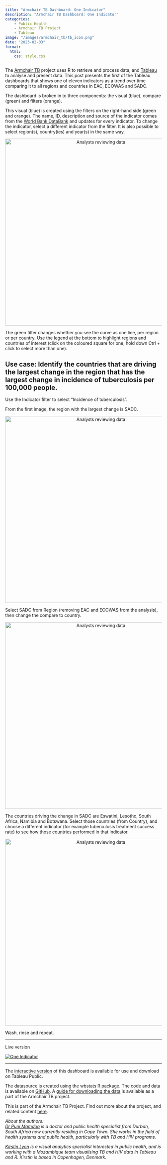 ```yaml
---
title: "Armchair TB Dashboard: One Indicator"
description: "Armchair TB Dashboard: One Indicator"
categories: 
    - Public Health
    - Armchair TB Project
    - Tableau
image: "/images/armchair_tb/tb_icon.png"
date: "2023-02-03"
format: 
  html:
    css: style.css
---
```


The [Armchair TB](https://medium.com/@kirstin.lyon/introduction-to-the-armchair-tb-project-cfc697062d6) project uses R to retrieve and process data, and [Tableau](https://www.tableau.com/) to analyse and present data. This post presents the first of the Tableau dashboards that shows one of eleven indicators as a trend over time comparing it to all regions and countries in EAC, ECOWAS and SADC.

The dashboard is broken in to three components: the visual (blue), compare (green) and filters (orange).

This visual (blue) is created using the filters on the right-hand side (green and orange). The name, ID, description and source of the indicator comes from the [World Bank DataBank](https://databank.worldbank.org/) and updates for every indicator. To change the indicator, select a different indicator from the filter. It is also possible to select region(s), country(ies) and year(s) in the same way.

```{=html}
<div style="text-align: center;">
    <img src="/images/armchair_tb/01_01_tableau.png" alt="Analysts reviewing data" width="600"/>
</div>
```

The green filter changes whether you see the curve as one line, per region or per country. Use the legend at the bottom to highlight regions and countries of interest (click on the coloured square for one, hold down Ctrl + click to select more than one).

## Use case: Identify the countries that are driving the largest change in the region that has the largest change in incidence of tuberculosis per 100,000 people.

Use the Indicator filter to select “Incidence of tuberculosis”.

From the first image, the region with the largest change is SADC.

```{=html}
<div style="text-align: center;">
    <img src="/images/armchair_tb/01_02_tableau.png" alt="Analysts reviewing data" width="600"/>
</div>
```

Select SADC from Region (removing EAC and ECOWAS from the analysis), then change the compare to country.

```{=html}
<div style="text-align: center;">
    <img src="/images/armchair_tb/01_03_tableau.png" alt="Analysts reviewing data" width="600"/>
</div>
```

The countries driving the change in SADC are Eswatini, Lesotho, South Africa, Namibia and Botswana. Select those countries (from Country), and choose a different indicator (for example tuberculosis treatment success rate) to see how those countries performed in that indicator.

```{=html}
<div style="text-align: center;">
    <img src="/images/armchair_tb/01_04_tableau.png" alt="Analysts reviewing data" width="600"/>
</div>
```

Wash, rinse and repeat.

------------------------------------------------------------------------

Live version

::: {#viz1741086737575 .tableauPlaceholder style="position: relative"}
<noscript><a href='#'><img src="https://public.tableau.com/static/images/Ar/ArmchairTBOneIndicator/OneIndicator/1_rss.png" alt="One Indicator " style="border: none"/></a></noscript>

<object class="tableauViz" style="display:none;">

<param name='host_url' value='https%3A%2F%2Fpublic.tableau.com%2F' /> <param name='embed_code_version' value='3' /> <param name='site_root' value='' /><param name='name' value='ArmchairTBOneIndicator&#47;OneIndicator' /><param name='tabs' value='no' /><param name='toolbar' value='yes' /><param name='static_image' value='https:&#47;&#47;public.tableau.com&#47;static&#47;images&#47;Ar&#47;ArmchairTBOneIndicator&#47;OneIndicator&#47;1.png' /> <param name='animate_transition' value='yes' /><param name='display_static_image' value='yes' /><param name='display_spinner' value='yes' /><param name='display_overlay' value='yes' /><param name='display_count' value='yes' /><param name='language' value='en-GB' />

</object>
:::

```{=html}
            <script type='text/javascript'>                    var divElement = document.getElementById('viz1741086737575');                    var vizElement = divElement.getElementsByTagName('object')[0];                    if ( divElement.offsetWidth > 800 ) { vizElement.style.width='1500px';vizElement.style.height='927px';} else if ( divElement.offsetWidth > 500 ) { vizElement.style.width='1500px';vizElement.style.height='927px';} else { vizElement.style.width='100%';vizElement.style.height='727px';}                     var scriptElement = document.createElement('script');                    scriptElement.src = 'https://public.tableau.com/javascripts/api/viz_v1.js';                    vizElement.parentNode.insertBefore(scriptElement, vizElement);                </script>
```

---

The [interactive version](https://public.tableau.com/app/profile/kirstin.lyon5886/viz/ArmchairTBOneIndicator/OneIndicator) of this dashboard is available for use and download on Tableau Public.

The datasource is created using the wbstats R package. The code and data is available on [GitHub](https://github.com/KirstinLyon/Armchair-TB). A [guide for downloading the data](https://medium.com/@kirstin.lyon/4532404bac94) is available as a part of the Armchair TB project.

This is part of the Armchair TB Project. Find out more about the project, and related content [here](/posts/armchair_tb_intro.html).

*About the authors: \
[Dr Puni Mamdoo](https://www.linkedin.com/in/puni-mamdoo-8a1786108/) is a doctor and public health specialist from Durban, South Africa now currently residing in Cape Town. She works in the field of health systems and public health, particularly with TB and HIV programs.*

[*Kirstin Lyon*](https://www.linkedin.com/in/kirstin-lyon-0320012a/) *is a visual analytics specialist interested in public health, and is working with a Mozambique team visualising TB and HIV data in Tableau and R. Kirstin is based in Copenhagen, Denmark.*
